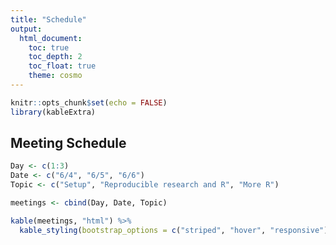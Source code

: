 ```yaml
---
title: "Schedule"
output: 
  html_document:
    toc: true
    toc_depth: 2
    toc_float: true
    theme: cosmo
---
```

```r
knitr::opts_chunk$set(echo = FALSE)
library(kableExtra)
```

## Meeting Schedule

```r
Day <- c(1:3)
Date <- c("6/4", "6/5", "6/6")
Topic <- c("Setup", "Reproducible research and R", "More R")

meetings <- cbind(Day, Date, Topic)

kable(meetings, "html") %>%  
  kable_styling(bootstrap_options = c("striped", "hover", "responsive"))
```
